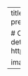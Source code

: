 ---
title: Strawberry anem
summary: Subtext..?
tags:
  - present research
date: "2020-04-17T00:00:00Z"

# Optional external URL for project (replaces project detail page).
external_link: https://ameliaritger.netlify.app/research/past/#corynactis

image: 
  caption: Wutever u want
  focal_point: Smart
---